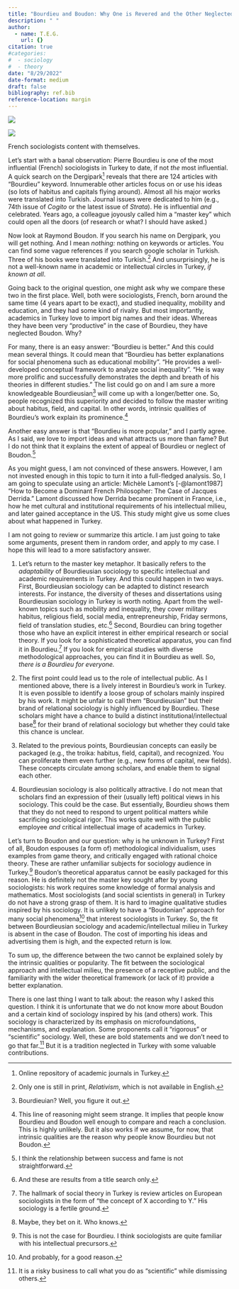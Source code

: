 ```yaml
---
title: "Bourdieu and Boudon: Why One is Revered and the Other Neglected in Turkey?"
description: " "
author: 
  - name: T.E.G.
    url: {}
citation: true
#categories:
#  - sociology
#  - theory
date: "8/29/2022"
date-format: medium
draft: false
bibliography: ref.bib
reference-location: margin
---
```


::: {#fig-sociologists layout-ncol="2"}
![](pb.png)

![](rb.png)

French sociologists content with themselves.
:::

Let's start with a banal observation: Pierre Bourdieu is one of the most influential (French) sociologists in Turkey to date, if not *the* most influential. A quick search on the Dergipark[^1] reveals that there are 124 articles with "Bourdieu" keyword. Innumerable other articles focus on or use his ideas (so lots of habitus and capitals flying around). Almost all his major works were translated into Turkish. Journal issues were dedicated to him (e.g., 74th issue of *Cogito* or the latest issue of *Strata*). He is influential *and* celebrated. Years ago, a colleague joyously called him a "master key" which could open all the doors (of research or what? I should have asked.)

[^1]: Online repository of academic journals in Turkey.

Now look at Raymond Boudon. If you search his name on Dergipark, you will get nothing. And I mean *nothing:* nothing on keywords or articles. You can find some vague references if you search google scholar in Turkish. Three of his books were translated into Turkish.[^2] And unsurprisingly, he is not a well-known name in academic or intellectual circles in Turkey, *if known at all*.

[^2]: Only one is still in print, *Relativism*, which is not available in English.

Going back to the original question, one might ask why we compare these two in the first place. Well, both were sociologists, French, born around the same time (4 years apart to be exact), and studied inequality, mobility and education, and they had some kind of rivalry. But most importantly, academics in Turkey love to import big names and their ideas. Whereas they have been very "productive" in the case of Bourdieu, they have neglected Boudon. Why?

For many, there is an easy answer: "Bourdieu is better." And this could mean several things. It could mean that "Bourdieu has better explanations for social phenomena such as educational mobility". "He provides a well-developed conceptual framework to analyze social inequality". "He is way more prolific and successfully demonstrates the depth and breath of his theories in different studies." The list could go on and I am sure a more knowledgeable Bourdieusian[^3] will come up with a longer/better one. So, people recognized this superiority and decided to follow the master writing about habitus, field, and capital. In other words, intrinsic qualities of Bourdieu's work explain its prominence.[^4]

[^3]: Bourdieuian? Well, you figure it out.

[^4]: This line of reasoning might seem strange. It implies that people know Bourdieu and Boudon well enough to compare and reach a conclusion. This is highly unlikely. But it also works if we assume, for now, that intrinsic qualities are the reason why people know Bourdieu but not Boudon.

Another easy answer is that "Bourdieu is more popular," and I partly agree. As I said, we love to import ideas and what attracts us more than fame? But I do not think that it explains the extent of appeal of Bourdieu or neglect of Boudon.[^5]

[^5]: I think the relationship between success and fame is not straightforward.

As you might guess, I am not convinced of these answers. However, I am not invested enough in this topic to turn it into a full-fledged analysis. So, I am going to speculate using an article: Michèle Lamont's [-@lamont1987] "How to Become a Dominant French Philosopher: The Case of Jacques Derrida." Lamont discussed how Derrida became prominent in France, i.e., how he met cultural and institutional requirements of his intellectual milieu, and later gained acceptance in the US. This study might give us some clues about what happened in Turkey.

I am not going to review or summarize this article. I am just going to take some arguments, present them in random order, and apply to my case. I hope this will lead to a more satisfactory answer.

1.  Let's return to the master key metaphor. It basically refers to the *adaptability* of Bourdieusian sociology to specific intellectual and academic requirements in Turkey. And this could happen in two ways. First, Bourdieusian sociology can be adapted to distinct research interests. For instance, the diversity of theses and dissertations using Bourdieusian sociology in Turkey is worth noting. Apart from the well-known topics such as mobility and inequality, they cover military habitus, religious field, social media, entrepreneurship, Friday sermons, field of translation studies, etc.[^6] Second, Bourdieu can bring together those who have an explicit interest in either empirical research or social theory. If you look for a sophisticated theoretical apparatus, you can find it in Bourdieu.[^7] If you look for empirical studies with diverse methodological approaches, you can find it in Bourdieu as well. So, *there is a Bourdieu for everyone.*

2.  The first point could lead us to the role of intellectual public. As I mentioned above, there is a lively interest in Bourdieu's work in Turkey. It is even possible to identify a loose group of scholars mainly inspired by his work. It might be unfair to call them "Bourdieusian" but their brand of relational sociology is highly influenced by Bourdieu. These scholars might have a chance to build a distinct institutional/intellectual base[^8] for their brand of relational sociology but whether they could take this chance is unclear.

3.  Related to the previous points, Bourdieusian concepts can easily be packaged (e.g., the troika: habitus, field, capital), and recognized. You can proliferate them even further (e.g., new forms of capital, new fields). These concepts circulate among scholars, and enable them to signal each other.

4.  Bourdieusian sociology is also politically attractive. I do not mean that scholars find an expression of their (usually left) political views in his sociology. This could be the case. But essentially, Bourdieu shows them that they do not need to respond to urgent political matters while sacrificing sociological rigor. This works quite well with the public employee *and* critical intellectual image of academics in Turkey.

[^6]: And these are results from a title search only.

[^7]: The hallmark of social theory in Turkey is review articles on European sociologists in the form of "the concept of X according to Y." His sociology is a fertile ground.

[^8]: Maybe, they bet on it. Who knows.

Let's turn to Boudon and our question: why is he unknown in Turkey? First of all, Boudon espouses (a form of) methodological individualism, uses examples from game theory, and critically engaged with rational choice theory. These are rather unfamiliar subjects for sociology audience in Turkey.[^9] Boudon's theoretical apparatus cannot be easily packaged for this reason. He is definitely not the master key sought after by young sociologists: his work requires some knowledge of formal analysis and mathematics. Most sociologists (and social scientists in general) in Turkey do not have a strong grasp of them. It is hard to imagine qualitative studies inspired by his sociology. It is unlikely to have a "Boudonian" approach for many social phenomena[^10] that interest sociologists in Turkey. So, the fit between Bourdieusian sociology and academic/intellectual milieu in Turkey is absent in the case of Boudon. The cost of importing his ideas and advertising them is high, and the expected return is low.

[^9]: This is not the case for Bourdieu. I think sociologists are quite familiar with his intellectual precursors.

[^10]: And probably, for a good reason.

To sum up, the difference between the two cannot be explained solely by the intrinsic qualities or popularity. The fit between the sociological approach and intellectual milieu, the presence of a receptive public, and the familiarity with the wider theoretical framework (or lack of it) provide a better explanation.

There is one last thing I want to talk about: the reason why I asked this question. I think it is unfortunate that we do not know more about Boudon and a certain kind of sociology inspired by his (and others) work. This sociology is characterized by its emphasis on microfoundations, mechanisms, and explanation. Some proponents call it "rigorous" or "scientific" sociology. Well, these are bold statements and we don't need to go that far.[^11] But it is a tradition neglected in Turkey with some valuable contributions.

[^11]: It is a risky business to call what you do as "scientific" while dismissing others.
